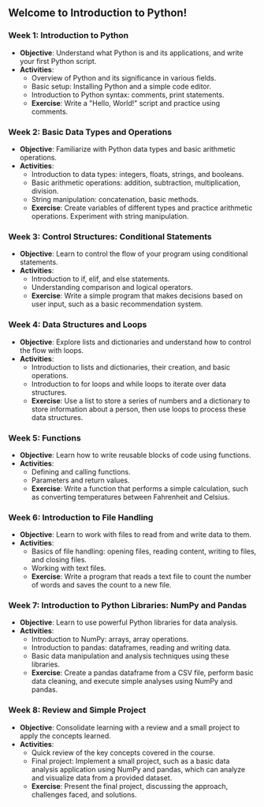 ## Welcome to Introduction to Python!

### Week 1: Introduction to Python

-   **Objective**: Understand what Python is and its applications, and write your first Python script.
-   **Activities**:
    -   Overview of Python and its significance in various fields.
    -   Basic setup: Installing Python and a simple code editor.
    -   Introduction to Python syntax: comments, print statements.
    -   **Exercise**: Write a "Hello, World!" script and practice using comments.

### Week 2: Basic Data Types and Operations

-   **Objective**: Familiarize with Python data types and basic arithmetic operations.
-   **Activities**:
    -   Introduction to data types: integers, floats, strings, and booleans.
    -   Basic arithmetic operations: addition, subtraction, multiplication, division.
    -   String manipulation: concatenation, basic methods.
    -   **Exercise**: Create variables of different types and practice arithmetic operations. Experiment with string manipulation.

### Week 3: Control Structures: Conditional Statements

-   **Objective**: Learn to control the flow of your program using conditional statements.
-   **Activities**:
    -   Introduction to if, elif, and else statements.
    -   Understanding comparison and logical operators.
    -   **Exercise**: Write a simple program that makes decisions based on user input, such as a basic recommendation system.

### Week 4: Data Structures and Loops

-   **Objective**: Explore lists and dictionaries and understand how to control the flow with loops.
-   **Activities**:
    -   Introduction to lists and dictionaries, their creation, and basic operations.
    -   Introduction to for loops and while loops to iterate over data structures.
    -   **Exercise**: Use a list to store a series of numbers and a dictionary to store information about a person, then use loops to process these data structures.

### Week 5: Functions

-   **Objective**: Learn how to write reusable blocks of code using functions.
-   **Activities**:
    -   Defining and calling functions.
    -   Parameters and return values.
    -   **Exercise**: Write a function that performs a simple calculation, such as converting temperatures between Fahrenheit and Celsius.

### Week 6: Introduction to File Handling

-   **Objective**: Learn to work with files to read from and write data to them.
-   **Activities**:
    -   Basics of file handling: opening files, reading content, writing to files, and closing files.
    -   Working with text files.
    -   **Exercise**: Write a program that reads a text file to count the number of words and saves the count to a new file.

### Week 7: Introduction to Python Libraries: NumPy and Pandas

-   **Objective**: Learn to use powerful Python libraries for data analysis.
-   **Activities**:
    -   Introduction to NumPy: arrays, array operations.
    -   Introduction to pandas: dataframes, reading and writing data.
    -   Basic data manipulation and analysis techniques using these libraries.
    -   **Exercise**: Create a pandas dataframe from a CSV file, perform basic data cleaning, and execute simple analyses using NumPy and pandas.

### Week 8: Review and Simple Project

-   **Objective**: Consolidate learning with a review and a small project to apply the concepts learned.
-   **Activities**:
    -   Quick review of the key concepts covered in the course.
    -   Final project: Implement a small project, such as a basic data analysis application using NumPy and pandas, which can analyze and visualize data from a provided dataset.
    -   **Exercise**: Present the final project, discussing the approach, challenges faced, and solutions.
